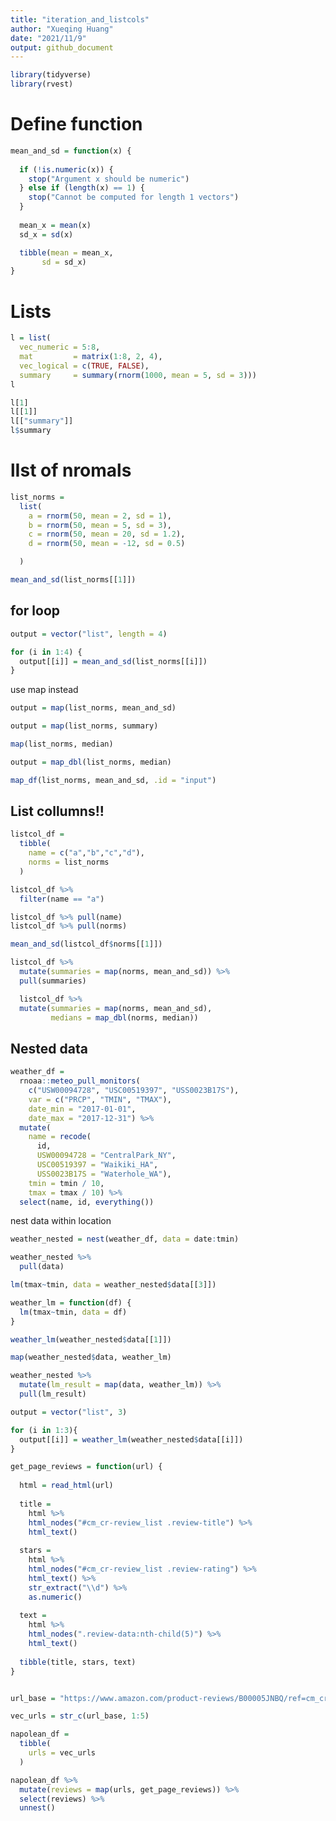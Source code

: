 ```yaml
---
title: "iteration_and_listcols"
author: "Xueqing Huang"
date: "2021/11/9"
output: github_document
---
```


```r
library(tidyverse)
library(rvest)

```

# Define function

```r
mean_and_sd = function(x) {
  
  if (!is.numeric(x)) {
    stop("Argument x should be numeric")
  } else if (length(x) == 1) {
    stop("Cannot be computed for length 1 vectors")
  }
  
  mean_x = mean(x)
  sd_x = sd(x)

  tibble(mean = mean_x, 
       sd = sd_x)
}
```


# Lists


```r
l = list(
  vec_numeric = 5:8,
  mat         = matrix(1:8, 2, 4),
  vec_logical = c(TRUE, FALSE),
  summary     = summary(rnorm(1000, mean = 5, sd = 3)))
l

l[1]
l[[1]]
l[["summary"]]
l$summary
```

# lIst of nromals

```r
list_norms = 
  list(
    a = rnorm(50, mean = 2, sd = 1),
    b = rnorm(50, mean = 5, sd = 3),
    c = rnorm(50, mean = 20, sd = 1.2),
    d = rnorm(50, mean = -12, sd = 0.5)

  )

mean_and_sd(list_norms[[1]])

```

## for loop

```r
output = vector("list", length = 4)

for (i in 1:4) {
  output[[i]] = mean_and_sd(list_norms[[i]])
}

```

use map instead
```r
output = map(list_norms, mean_and_sd)

output = map(list_norms, summary)

map(list_norms, median)

output = map_dbl(list_norms, median)

map_df(list_norms, mean_and_sd, .id = "input")
```

## List collumns!!

```r
listcol_df = 
  tibble(
    name = c("a","b","c","d"),
    norms = list_norms
  )

listcol_df %>% 
  filter(name == "a")

listcol_df %>% pull(name)
listcol_df %>% pull(norms)

mean_and_sd(listcol_df$norms[[1]])

listcol_df %>% 
  mutate(summaries = map(norms, mean_and_sd)) %>% 
  pull(summaries)

  listcol_df %>% 
  mutate(summaries = map(norms, mean_and_sd),
         medians = map_dbl(norms, median))
```

## Nested data
```r
weather_df = 
  rnoaa::meteo_pull_monitors(
    c("USW00094728", "USC00519397", "USS0023B17S"),
    var = c("PRCP", "TMIN", "TMAX"), 
    date_min = "2017-01-01",
    date_max = "2017-12-31") %>%
  mutate(
    name = recode(
      id, 
      USW00094728 = "CentralPark_NY", 
      USC00519397 = "Waikiki_HA",
      USS0023B17S = "Waterhole_WA"),
    tmin = tmin / 10,
    tmax = tmax / 10) %>%
  select(name, id, everything())
```

nest data within location

```r
weather_nested = nest(weather_df, data = date:tmin)

weather_nested %>% 
  pull(data)

lm(tmax~tmin, data = weather_nested$data[[3]])

weather_lm = function(df) {
  lm(tmax~tmin, data = df)
}

weather_lm(weather_nested$data[[1]])

map(weather_nested$data, weather_lm)

weather_nested %>%
  mutate(lm_result = map(data, weather_lm)) %>% 
  pull(lm_result)

output = vector("list", 3)

for (i in 1:3){ 
  output[[i]] = weather_lm(weather_nested$data[[i]])
}
```

```r
get_page_reviews = function(url) {
  
  html = read_html(url)
  
  title = 
    html %>%
    html_nodes("#cm_cr-review_list .review-title") %>%
    html_text()
  
  stars = 
    html %>%
    html_nodes("#cm_cr-review_list .review-rating") %>%
    html_text() %>%
    str_extract("\\d") %>%
    as.numeric()
  
  text = 
    html %>%
    html_nodes(".review-data:nth-child(5)") %>%
    html_text()
  
  tibble(title, stars, text)
}


url_base = "https://www.amazon.com/product-reviews/B00005JNBQ/ref=cm_cr_arp_d_viewopt_rvwer?ie=UTF8&reviewerType=avp_only_reviews&sortBy=recent&pageNumber="

vec_urls = str_c(url_base, 1:5)

napolean_df = 
  tibble(
    urls = vec_urls
  )

napolean_df %>% 
  mutate(reviews = map(urls, get_page_reviews)) %>% 
  select(reviews) %>% 
  unnest()
```

